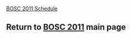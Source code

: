 [[BOSC_2011_Schedule | BOSC 2011 Schedule]]

== Return to '''[[BOSC_2011 | BOSC 2011]]''' main page ==